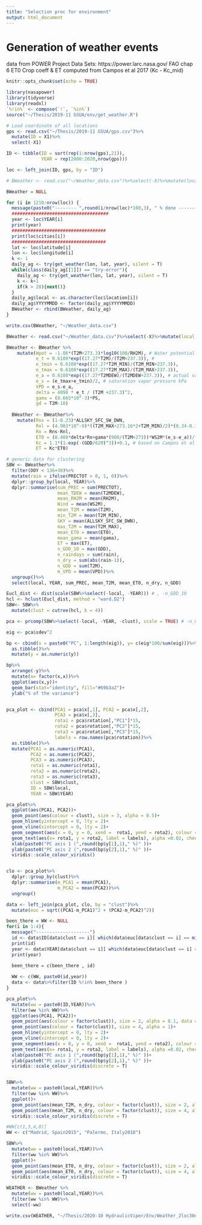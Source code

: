 ```yaml
---
title: "Selection proc for environment"
output: html_document
---
```


# Generation of weather events

data from POWER Project Data Sets: https://power.larc.nasa.gov/
FAO chap 6 ET0
Crop coeff & ET computed from Campos et al 2017 (Kc - Kc_mid)


```r
knitr::opts_chunk$set(echo = TRUE)

library(nasapower)
library(tidyverse)
library(readxl)
`%!in%` <- compose(`!`, `%in%`)
source("~/Thesis/2019-11 GSUA/env/get_weather.R")

```


```r
# Load coordinate of all locations
gps <- read.csv("~/Thesis/2019-11 GSUA/gps.csv")%>%
  mutate(ID = X1)%>%
  select(-X1)

ID <- tibble(ID = sort(rep(1:nrow(gps),21)),
             YEAR = rep(2000:2020,nrow(gps)))

loc <- left_join(ID, gps, by = "ID")

```

```r

# BWeather <- read.csv("~/Weather_data.csv")%>%select(-X)%>%mutate(local = as.character(local))

BWeather = NULL

for (i in 1210:nrow(loc)) {
  message(paste0("-------- ",round(i/nrow(loc)*100,3), " % done --------"))
  ####################################
  year <- loc$YEAR[i]
  print(year)
  ################################### 
  print(loc$cities[i])
  ###################################
  lat <- loc$latitude[i]
  lon <- loc$longitude[i]
  k <- 1
  daily_ag <- try(get_weather(lon, lat, year), silent = T)
  while(class(daily_ag[[1]]) == "try-error"){
    daily_ag <- try(get_weather(lon, lat, year), silent = T)
    k <- k+1
    if(k > 20){next()}
  }
  daily_ag$local <- as.character(loc$location[i])
  daily_ag$YYYYMMDD <- factor(daily_ag$YYYYMMDD)
  BWeather <- rbind(BWeather, daily_ag)
}

write.csv(BWeather, "~/Weather_data.csv")


```

```r
BWeather <- read.csv("~/Weather_data.csv")%>%select(-X)%>%mutate(local = as.character(local))

BWeather <- BWeather %>%
    mutate(Wpot = -1.06*(T2M+273.3)*log10(100/RH2M), # Water potential MPa
           e_t = 0.6108*exp((17.27*T2M)/(T2M+237.3)), # 
           e_tmin = 0.6108*exp((17.27*T2M_MIN)/(T2M_MIN+237.3)),
           e_tmax = 0.6108*exp((17.27*T2M_MAX)/(T2M_MAX+237.3)),
           e_a = 0.6108*exp((17.27*T2MDEW)/(T2MDEW+237.3)), # actual vapor pressure kPa
           e_s = (e_tmax+e_tmin)/2, # saturation vapor pressure kPa
           VPD = e_s-e_a,
           delta = 4098 * e_t / (T2M +237.3)^2,
           gama = (0.665*10^-3)*PS,
           gd = T2M-10)
  
  BWeather <- BWeather%>%
    mutate(Rns = (1-0.23)*ALLSKY_SFC_SW_DWN,
           Rnl = (4.903*10^-9)*((T2M_MAX+273.16*2+T2M_MIN)/2)*(0.34-0.14*sqrt(e_a))*(1.35*(ratio)-0.35),
           Rn = Rns-Rnl,
           ET0 = (0.408*delta*Rn+gama*(900/(T2M+273))*WS2M*(e_s-e_a))/(delta+gama*(1+0.34*WS2M)),
           Kc = 1.1*(1-exp(-(GDD/620)^3))+0.1, # based on Campos et al 2017 Kc point and FAO chap 6 ET0 - Kc_mid
           ET = Kc*ET0)

```

```r

# generic data for clustering 
SBW <- BWeather%>%
  filter(DOY < 136+30)%>%
  mutate(rain = ifelse(PRECTOT > 0, 1, 0))%>%
  dplyr::group_by(local, YEAR)%>%
  dplyr::summarise(sum_PREC = sum(PRECTOT),
                   mean_TDEW = mean(T2MDEW),
                   mean_RH2M = mean(RH2M),
                   Wind = mean(WS2M),
                   mean_T2M = mean(T2M),
                   min_T2M = mean(T2M_MIN),
                   SKY = mean(ALLSKY_SFC_SW_DWN),
                   max_T2M = mean(T2M_MAX),
                   mean_ET0 = mean(ET0),
                   mean_gama = mean(gama),
                   ET = max(ET),
                   n_GDD_10 = max(GDD),
                   n_raindays = sum(rain),
                   n_dry = sum(abs(rain-1)),
                   n_GDD = sum(T2M),
                   m_VPD = mean(VPD))%>%
  ungroup()%>%
  select(local, YEAR, sum_PREC, mean_T2M, mean_ET0, n_dry, n_GDD)

Eucl_dist <- dist(scale(SBW%>%select(-local, -YEAR))) # , -n_GDD_10
hcl <- hclust(Eucl_dist, method = "ward.D2")
SBW<- SBW%>%
  mutate(clust = cutree(hcl, k = 4))

pca <- prcomp(SBW%>%select(-local, -YEAR, -clust), scale = TRUE) # -n_GDD_10, -clust, -n_raindays

eig <- pca$sdev^2

bp <- cbind(x = paste0("PC", 1:length(eig)), y= c(eig*100/sum(eig)))%>%
  as.tibble()%>%
  mutate(y = as.numeric(y))

bp%>%
  arrange(-y)%>%
  mutate(x= factor(x,x))%>%
  ggplot(aes(x,y))+
  geom_bar(stat="identity", fill="#69b3a2")+
  ylab("% of the variance")


pca_plot <- cbind(PCA1 = pca$x[,1], PCA2 = pca$x[,2],
                  PCA3 = pca$x[,3],
                  rota1 = pca$rotation[,"PC1"]*15,
                  rota2 = pca$rotation[,"PC2"]*15,
                  rota3 = pca$rotation[,"PC3"]*15,
                  labels = row.names(pca$rotation))%>%
  as.tibble()%>%
  mutate(PCA1 = as.numeric(PCA1),
         PCA2 = as.numeric(PCA2),
         PCA3 = as.numeric(PCA3),
         rota1 = as.numeric(rota1),
         rota2 = as.numeric(rota2),
         rota3 = as.numeric(rota3),
         clust = SBW$clust,
         ID = SBW$local,
         YEAR = SBW$YEAR)

pca_plot%>%
  ggplot(aes(PCA1, PCA2))+
  geom_point(aes(colour = clust), size = 3, alpha = 0.5)+
  geom_hline(yintercept = 0, lty = 2)+
  geom_vline(xintercept = 0, lty = 2)+
  geom_segment(aes(x = 0, y = 0, xend =  rota1, yend = rota2), colour = "blue", linetype = 3)+
  geom_text(aes(x= rota1, y = rota2, label = labels), alpha =0.02, check_overlap = F)+
  xlab(paste0("PC axis 1 (",round(bp$y[1],1)," %)" ))+
  ylab(paste0("PC axis 2 (",round(bp$y[2],1)," %)" ))+
  viridis::scale_colour_viridis()



```

```r

clo <- pca_plot%>%
  dplyr::group_by(clust)%>%
  dplyr::summarise(m_PCA1 = mean(PCA1),
                   m_PCA2 = mean(PCA2))%>%
  ungroup()

data <- left_join(pca_plot, clo, by = "clust")%>%
  mutate(euc = sqrt((PCA1-m_PCA1)^2 + (PCA2-m_PCA2)^2))

been_there = WW <- NULL
for(i in 1:4){
  message("--------------------")
  id <- data$ID[data$clust == i][ which(data$euc[data$clust == i] == min(data$euc[data$clust == i]))]
  print(id)
  year <- data$YEAR[data$clust == i][ which(data$euc[data$clust == i] == min(data$euc[data$clust == i]))]
  print(year)

  been_there = c(been_there , id)
  
  WW <- c(WW, paste0(id,year))
  data <- data%>%filter(ID %!in% been_there )
}

pca_plot%>%
  mutate(ww = paste0(ID,YEAR))%>%
  filter(ww %in% WW)%>%
  ggplot(aes(PCA1, PCA2))+
  geom_point(aes(colour = factor(clust)), size = 2, alpha = 0.1, data = pca_plot)+
  geom_point(aes(colour = factor(clust)), size = 4, alpha = 1)+
  geom_hline(yintercept = 0, lty = 2)+
  geom_vline(xintercept = 0, lty = 2)+
  geom_segment(aes(x = 0, y = 0, xend =  rota1, yend = rota2), colour = "blue", linetype = 3)+
  geom_text(aes(x= rota1, y = rota2, label = labels), alpha =0.02, check_overlap = F)+
  xlab(paste0("PC axis 1 (",round(bp$y[1],1)," %)" ))+
  ylab(paste0("PC axis 2 (",round(bp$y[2],1)," %)" ))+
  viridis::scale_colour_viridis(discrete = T)


SBW%>%
  mutate(ww = paste0(local,YEAR))%>%
  filter(ww %in% WW)%>%
  ggplot()+
  geom_point(aes(mean_T2M, n_dry, colour = factor(clust)), size = 2, alpha = 0.1, data = SBW)+
  geom_point(aes(mean_T2M, n_dry, colour = factor(clust)), size = 4, alpha =1)+
  viridis::scale_colour_viridis(discrete = T)

#WW[c(1,3,4,8)]
WW <- c("Madrid, Spain2015", "Palermo, Italy2018")

SBW%>%
  mutate(ww = paste0(local,YEAR))%>%
  filter(ww %in% WW)%>%
  ggplot()+
  geom_point(aes(mean_ET0, n_dry, colour = factor(clust)), size = 2, alpha = 0.1, data = SBW)+
  geom_point(aes(mean_ET0, n_dry, colour = factor(clust)), size = 4, alpha =0.5)+
  viridis::scale_colour_viridis(discrete = T)

```

```r

WEATHER <- BWeather %>%
  mutate(ww = paste0(local,YEAR))%>%
  filter(ww %in% WW)%>%
  select(-ww)

write.csv(WEATHER, "~/Thesis/2020-10 HydraulicViper/Env/Weather_2loc30days.csv")

```

